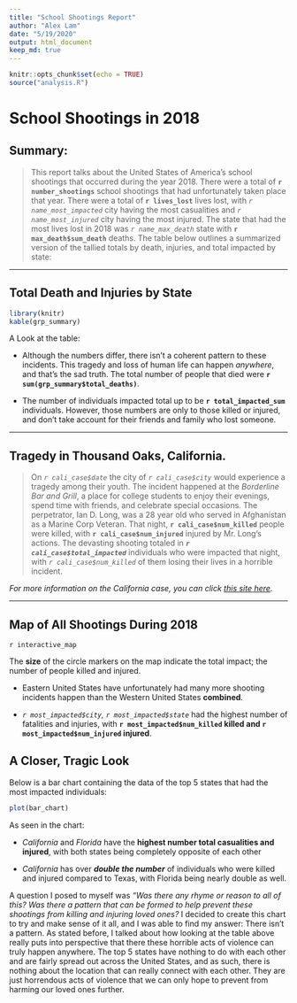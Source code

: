 ```yaml
---
title: "School Shootings Report"
author: "Alex Lam"
date: "5/19/2020"
output: html_document
keep_md: true
---
```


```r
knitr::opts_chunk$set(echo = TRUE)
source("analysis.R")
```

# School Shootings in 2018
## Summary:
> This report talks about the United States of America's school shootings that occurred during the year 2018. There were a total of **`r number_shootings`** school shootings that had unfortunately taken place that year. There were a total of **`r lives_lost`** lives lost, with *`r name_most_impacted`* city having the most casualities and *`r name_most_injured`* city having the most injured. The state that had the most lives lost in 2018 was *`r name_max_death`* state with **`r max_death$sum_death`** deaths. The table below outlines a summarized version of the tallied totals by death, injuries, and total impacted by state:

***

## Total Death and Injuries by State
```r
library(knitr)
kable(grp_summary)
```

A Look at the table:

* Although the numbers differ, there isn't a coherent pattern to these incidents. This tragedy and loss of human life can happen *anywhere*, and that's the sad truth. The total number of people that died were **`r sum(grp_summary$total_deaths)`**.
  
* The number of individuals impacted total up to be **`r total_impacted_sum`** individuals. However, those numbers are only to those killed or injured, and don't take account for their friends and family who lost someone.

***

## Tragedy in Thousand Oaks, California.
> On *`r cali_case$date`* the city of *`r cali_case$city`* would experience a tragedy among their youth. The incident happened at the *Borderline Bar and Grill*, a place for college students to enjoy their evenings, spend time with friends, and celebrate special occasions. The perpetrator, Ian D. Long, was a 28 year old who served in Afghanistan as a  Marine Corp Veteran. That night, **`r cali_case$num_killed`** people were killed, with **`r cali_case$num_injured`** injured by Mr. Long's actions. The devasting shooting totaled in _**`r cali_case$total_impacted`**_ individuals who were impacted that night, with *`r cali_case$num_killed`* of them losing their lives in a horrible incident.

*For more information on the California case, you can click [this site here](https://www.nytimes.com/2018/11/08/us/shooting-california-thousand-oaks.html).*

***

## Map of All Shootings During 2018
`r interactive_map`

The **size** of the circle markers on the map indicate the total impact; the number of people killed and injured.

* Eastern United States have unfortunately had many more shooting incidents happen than the Western United States **combined**.

* *`r most_impacted$city`, `r most_impacted$state`* had the highest number of fatalities and injuries, with **`r most_impacted$num_killed` killed and `r most_impacted$num_injured` injured**.

## A Closer, Tragic Look

Below is a bar chart containing the data of the top 5 states that had the most impacted individuals:

```r
plot(bar_chart)
```

As seen in the chart:

* *California* and *Florida* have the **highest number total casualities and injured**, with both states being completely opposite of each other

* *California* has over ***double the number*** of individuals who were killed and injured compared to Texas, with Florida being nearly double as well.

A question I posed to myself was *"Was there any rhyme or reason to all of this? Was there a pattern that can be formed to help prevent these shootings from killing and injuring loved ones?* I decided to create this chart to try and make sense of it all, and I was able to find my answer: There isn't a pattern. As stated before, I talked about how looking at the table above really puts into perspective that there these horrible acts of violence can truly happen anywhere. The top 5 states have nothing to do with each other and are fairly spread out across the United States, and as such, there is nothing about the location that can really connect with each other. They are just horrendous acts of violence that we can only hope to prevent from harming our loved ones further.
